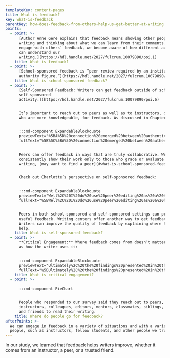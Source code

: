```yaml
---
templateKey: content-pages
title: What is feedback?
key: what-is-feedback
parentKey: how-does-feedback-from-others-help-us-get-better-at-writing
points:
  - point: >-
      [Author Anne Gere explains that feedback means showing other people our
      writing and thinking about what we can learn from their comments. When we
      engage with others’ feedback, we become aware of how different audiences
      can understand our
      writing.](https://hdl.handle.net/2027/fulcrum.10079890/poi.1)
    title: What is feedback?
  - point: >-
      [School-sponsored feedback is “peer review required by an institutional
      authority figure.”](https://hdl.handle.net/2027/fulcrum.10079890/poi.5)
    title: What is school-sponsored feedback?
  - point: >-
      [Self-Sponsored Feedback: Writers can get feedback outside of school as, a
      self-sponsored
      activity.](https://hdl.handle.net/2027/fulcrum.10079890/poi.6)


      It’s important to reach out to peers as well as to instructors, or those
      who are more knowledgeable, for feedback. As discussed in Chapter 2,


      :::md-component ExpandableBlockquote
      previewText="%5BA%5D%20connection%20emerged%20between%20authenticity%20and%20authority%20%u2026"
      fullText="%5B%5C%5BA%5D%20connection%20emerged%20between%20authenticity%20and%20authority%20so%20that%20an%20authentic%20audience%20of%20peers%20held%20a%20non-hierarchical%20authority%2C%20one%20founded%20on%20collaboration%20rather%20than%20competition%2C%20transaction%2C%20or%20control.%20This%20view%20of%20writing%20echoes%20what%20expert%20writers%20hope%20for%20when%20they%20imagine%20receiving%20feedback%20from%20their%20audience%20of%20peers%3A%20when%20an%20audience%20is%20not%20only%20a%20willing%20consumer%20of%20text%20but%20also%20an%20active%20responder%2C%20authority%20and%20audience%20are%20mutually%20constructed.%5D%28https%3A//hdl.handle.net/2027/fulcrum.10079890/poi.11%29"


      Peers can offer feedback in ways that are truly collaborative. Writers who
      consistently show their work only to those who grade or evaluate their
      writing, [may want to find a peer](#what-is-school-sponsored-feedback).


      Check out Charlotte’s perspective on self-sponsored feedback:


      :::md-component ExpandableBlockquote
      previewText="Well%2C%20I%20do%20use%20peer%20editing%20as%20a%20huge%20thing%20%u2026"
      fullText="%5BWell%2C%20I%20do%20use%20peer%20editing%20as%20a%20huge%20thing%20I%20don%u2019t%20really%20enjoy%20using%20peer%20editing%20in%20class%20%u2026%20I%20like%20using%20people%20who%20I%20know%20I%20can%20trust%20as%20far%20as%20peer%20editing%2C%20which%20usually%20happens%20to%20be%20my%20mom%20a%20lot%2C%20or%20my%20friends%20that%20work%20at%20the%20Daily%20%5C%5Buniversity%20newspaper%5D%20or%20past%20teachers.%5D%28https%3A//hdl.handle.net/2027/fulcrum.10079890/poi.8%29"


      Peers in both school-sponsored and self-sponsored settings can provide
      useful feedback. Writing centers offer another way to get feedback.
      Writers can improve the quality of feedback by explaining where they need
      help.
    title: What is self-sponsored feedback?
  - point: >-
      **Critical Engagement:** Where feedback comes from doesn’t matter as much
      as how the writer uses it: 


      :::md-component ExpandableBlockquote
      previewText="Ultimately%2C%20the%20findings%20presented%20in%20this%20chapter%20suggest%20that%20moments%20of%20accepting%20and%20resisting%20are%20easy%20to%20spot%2C%20%u2026"
      fullText="%5BUltimately%2C%20the%20findings%20presented%20in%20this%20chapter%20suggest%20that%20moments%20of%20accepting%20and%20resisting%20are%20easy%20to%20spot%2C%20but%20that%20they%20are%20not%20what%20matters%20most%20in%20terms%20%20of%20%20development.%20%20Nor%20%20is%20%20implementation%20%20of%20%20instructor%20%20feedback%2C%20%20in%20and%20of%20itself%2C%20%20the%20%20most%20%20reliable%20%20indicator%20%20of%20%20student%20%20growth%20%20in%20%20writing.%20%20Instead%2C%20%20students%u2019%20movement%20toward%20more%20critical%20engagement%20with%20instructor%20feedback%20matters%20more%20than%20%20changes%20%20in%20%20affect%20%20or%20%20in%20%20action.%20Students%20%20who%20%20described%20%20moments%20%20of%20%20critical%20engagement%20%20with%20%20instructor%20%20feedback%u2014using%20%20that%20%20feedback%20%20to%20%20develop%20%20a%20%20broader%20understanding%20of%20their%20audience%20or%20purpose%2C%20evaluating%20or%20analyzing%20that%20feedback%2C%20or%20using%20it%20as%20a%20springboard%20for%20reflecting%20on%20their%20writing%u2014also%20indicated%20development%20in%20terms%20of%20rhetorical%20sophistication%20and%20agency.%20Students%20who%20did%20not%20critically%20engage%20with%20feedback%2C%20however%2C%20at%20times%20suggested%20they%20learned%20nothing%20from%20this%20pedagogical%20tool.%20Consequently%2C%20more%20than%20anything%20else%2C%20this%20chapter%20suggests%20that%20one%20powerful%20way%20to%20promote%20students%u2019%20development%20as%20writers%20is%20to%20teach%20them%20to%20seek%20out%20and%20critically%20engage%20with%20instructor%20feedback.%5D%28https%3A//hdl.handle.net/2027/fulcrum.10079890/poi.4%29"
    title: What is critical engagement?
  - point: >-

      :::md-component PieChart


      People who responded to our survey said they reach out to peers,
      instructors, colleagues, editors, mentors, classmates, siblings, parents,
      and friends to read their writing.
    title: Where do people go for feedback?
afterPoints: >-
  We can engage in feedback in a variety of situations and with a variety of
  people, such as instructors, fellow students, and other people we trust.
---
```


In our study, we learned that feedback helps writers improve, whether it comes from an instructor, a peer, or a trusted friend.
